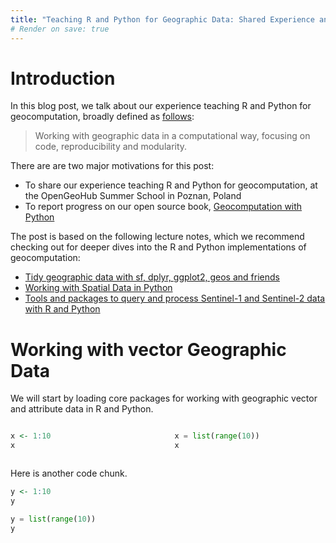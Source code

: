 ```yaml
---
title: "Teaching R and Python for Geographic Data: Shared Experience and Lessons Learned"
# Render on save: true
---
```


# Introduction

In this blog post, we talk about our experience teaching R and Python for geocomputation, broadly defined as [follows](https://r.geocompx.org/intro#what-is-geocomputation):

> Working with geographic data in a computational way, focusing on code, reproducibility and modularity.

There are are two major motivations for this post:

- To share our experience teaching R and Python for geocomputation, at the OpenGeoHub Summer School in Poznan, Poland
- To report progress on our open source book, [Geocomputation with Python](https://py.geocompx.org/)

The post is based on the following lecture notes, which we recommend checking out for deeper dives into the R and Python implementations of geocomputation:

- [Tidy geographic data with sf, dplyr, ggplot2, geos and friends](https://ogh23.robinlovelace.net/tidy)
- [Working with Spatial Data in Python](https://geobgu.xyz/presentations/p_2023_ogh/)
- [Tools and packages to query and process Sentinel-1 and Sentinel-2 data with R and Python](https://github.com/loreabad6/ogh23)

# Working with vector Geographic Data

We will start by loading core packages for working with geographic vector and attribute data in R and Python.


:::: columns

::: {.column width="50%"}


```r
x <- 1:10
x
```

:::

::: {.column width="50%"}

```python
x = list(range(10))
x
```

:::

::::

Here is another code chunk.

::: {#r-chunk .r}
```r
y <- 1:10
y
```

```python
y = list(range(10))
y
```
:::


